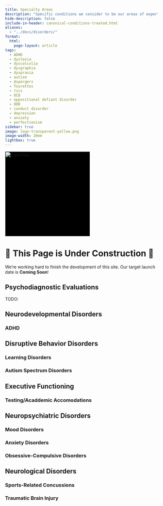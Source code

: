 ```yaml
---
title: Specialty Areas
description: "Specific conditions we consider to be our areas of expertise."
hide-description: false
include-in-header: canonical-conditions-treated.html
aliases:
  - "../docs/disorders/"
format:
  html:
    page-layout: article
tags:
  - ADHD
  - dyslexia
  - dyscalculia
  - dysgraphia
  - dyspraxia
  - autism
  - Aspergers
  - Tourettes
  - tics
  - OCD
  - oppositional defiant disorder
  - ODD
  - conduct disorder
  - depression
  - anxiety
  - perfectionism
sidebar: true
image: logo-transparent-yellow.png
image-width: 20em
lightbox: true
---
```


![](logo-transparent-yellow.png "Expertise"){width=20em fig-alt="A brainworkup logo." style="background-color: black;"}


# 🚧 This Page is Under Construction 🚧

We're working hard to finish the development of this site. Our target launch
date is **Coming Soon**!


## Psychodiagnostic Evaluations

TODO:

## Neurodevelopmental Disorders

### ADHD

## Disruptive Behavior Disorders

### Learning Disorders

### Autism Spectrum Disorders

## Executive Functioning

### Testing/Acaddemic Accomodations

## Neuropsychiatric Disorders

### Mood Disorders

### Anxiety Disorders

### Obsessive-Compulsive Disorders

## Neurological Disorders

### Sports-Related Concussions

### Traumatic Brain Injury




